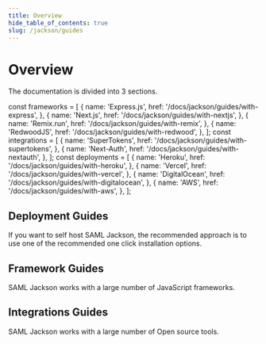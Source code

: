 ```yaml
---
title: Overview
hide_table_of_contents: true
slug: /jackson/guides
---
```


# Overview

The documentation is divided into 3 sections.

const frameworks = [
  {
    name: 'Express.js',
    href: '/docs/jackson/guides/with-express',
  },
  {
    name: 'Next.js',
    href: '/docs/jackson/guides/with-nextjs',
  },
  {
    name: 'Remix.run',
    href: '/docs/jackson/guides/with-remix',
  },
  {
    name: 'RedwoodJS',
    href: '/docs/jackson/guides/with-redwood',
  },
];
const integrations = [
  {
    name: 'SuperTokens',
    href: '/docs/jackson/guides/with-supertokens',
  },
  {
    name: 'Next-Auth',
    href: '/docs/jackson/guides/with-nextauth',
  },
];
const deployments = [
  {
    name: 'Heroku',
    href: '/docs/jackson/guides/with-heroku',
  },
  {
    name: 'Vercel',
    href: '/docs/jackson/guides/with-vercel',
  },
  {
    name: 'DigitalOcean',
    href: '/docs/jackson/guides/with-digitalocean',
  },
  {
    name: 'AWS',
    href: '/docs/jackson/guides/with-aws',
  },
];

## Deployment Guides

If you want to self host SAML Jackson, the recommended approach is to use one of the recommended one click installation options.

<div class="container" style={{ padding: 0 }}>
  <div class="row is-multiline">
    <GuideSection items={deployments} />
  </div>
</div>

## Framework Guides

SAML Jackson works with a large number of JavaScript frameworks.

<div class="container" style={{ padding: 0 }}>
  <div class="row is-multiline">
    <GuideSection items={frameworks} />
  </div>
</div>

## Integrations Guides

SAML Jackson works with a large number of Open source tools.

<div class="container" style={{ padding: 0 }}>
  <div class="row is-multiline">
    <GuideSection items={integrations} />
  </div>
</div>
